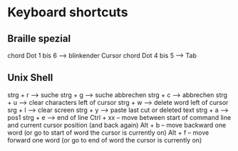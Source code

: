 # Keyboard shortcuts

## Braille spezial

chord Dot 1 bis 6 --> blinkender Cursor
chord Dot 4 bis 5 --> Tab


## Unix Shell


strg + r --> suche
strg + g --> suche abbrechen
strg + c --> abbrechen
strg + u --> clear characters left of cursor
strg + w --> delete word left of cursor
srg + l -->  clear screen
strg + y --> paste last cut or deleted text
strg + a --> pos1
strg + e --> end of line
Ctrl + xx – move between start of command line and current cursor position (and back again)
Alt + b – move backward one word (or go to start of word the cursor is currently on)
Alt + f – move forward one word (or go to end of word the cursor is currently on)